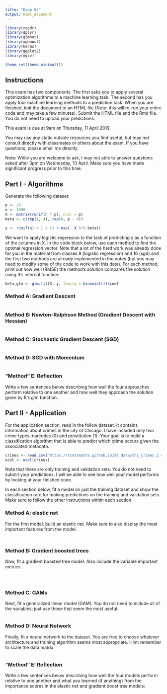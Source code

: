 ```yaml
---
title: "Exam 03"
output: html_document
---
```


```r
library(readr)
library(dplyr)
library(glmnet)
library(xgboost)
library(keras)
library(ggplot2)
library(mgcv)

theme_set(theme_minimal())
```

## Instructions

This exam has two components. The first asks you to apply several optimization
algorithms to a machine learning task. The second has you apply four machine
learning methods to a prediction task. When you are finished, knit the document
to an HTML file (Note: this will re-run your entire code and may take a few minutes).
Submit the HTML file and the Rmd file. You do not need to upload your predictions.

This exam is due at 9am on Thursday, 11 April 2019.

You may use any static outside resources you find useful, but may not consult
directly with classmates or others about the exam. If you have questions,
please email me directly.

Note: While you are welcome to ask, I may not able to answer questions asked
after 3pm on Wednesday, 10 April. Make sure you have made significant progress
prior to this time.

## Part I - Algorithms

Generate the following dataset:

```r
p <- 20
n <- 1000
X <- matrix(runif(n * p), ncol = p)
beta <- c(rep(1, 4), rep(0, p - 4))

y <- runif(n) > 1 / (1 + exp(- X %*% beta))
```

We want to apply logistic regression to the task of predicting y as a function
of the columns in X. In the code block below, use each method to find the
optimal regression vector. Note that a lot of the hard work was already done
for you in the material from classes 9 (logistic regression) and 16 (sgd) and
the first two methods are already implemented in the notes (but you may need
to modify some of the code to work with this data). For each method,
print out how well (RMSE) the method's solution compares the solution using
R's internal function:

```r
beta_glm <- glm.fit(X, y, family = binomial())$coef
```


### Method A: Gradient Descent

```r

```


### Method B: Newton-Ralphson Method (Gradient Descent with Hessian)

```r

```


### Method C: Stochastic Gradient Descent (SGD)

```r

```



### Method D: SGD with Momentum

```r

```

### "Method" E: Reflection

Write a few sentences below describing how well the four approaches perform
relative to one another and how well they approach the solution given by
R's glm function.





## Part II - Application

For the application section, read in the follow dataset. It contains information
about crimes in the city of Chicago. I have included only two crime types: narcotics (0)
and prostitution (1). Your goal is to build a classification algorithm that is able
to predict which crime occurs given the associated metadata.

```r
crimes <- read_csv("https://statsmaths.github.io/ml_data/chi_crimes_2.csv")
ocol <- ncol(crimes)
```

Note that there are only training and validation sets. You do not need to submit
your predictions. I will be able to see how well your model performs by looking
at your finished code.

In each section below, fit a model on just the training dataset and show the
classification rate for making predictions on the training and validation sets.
Make sure to follow the other instructions within each section.

### Method A: elastic net

For the first model, build an elastic net. Make sure to also display the most
important features from the model.

```r

```

```r

```

### Method B: Gradient boosted trees

Now, fit a gradient boosted tree model. Also include the variable important
metrics.

```r

```

```r

```

```r

```

### Method C: GAMs

Next, fit a generalized linear model (GAM). You do not need to include all of the variables;
just use those that seem the most useful.

```r

```

### Method D: Neural Network

Finally, fit a neural network to the dataset. You are free to choose whatever architecture
and training algorithm seems most appropriate. Hint: remember to scale the data matrix.

```r

```

### "Method" E: Reflection

Write a few sentences below describing how well the four models perform relative
to one another and what you learned (if anything) from the importance scores in
the elastic net and gradient boost tree models:







